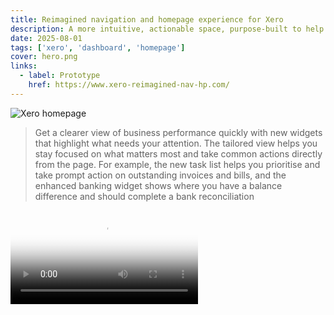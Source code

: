 ```yaml
---
title: Reimagined navigation and homepage experience for Xero
description: A more intuitive, actionable space, purpose-built to help customers move faster and make smarter decisions with confidence.
date: 2025-08-01
tags: ['xero', 'dashboard', 'homepage']
cover: hero.png
links:
  - label: Prototype
    href: https://www.xero-reimagined-nav-hp.com/
---
```


![Xero homepage](b5535f85e598083feef1a0074b0299114a317f05-0009.png)

> Get a clearer view of business performance quickly with new widgets that highlight what needs your attention. The tailored view helps you stay focused on what matters most and take common actions directly from the page. For example, the new task list helps you prioritise and take prompt action on outstanding invoices and bills, and the enhanced banking widget shows where you have a balance difference and should complete a bank reconciliation

<Video src="/work/xero/homepage/announcement.mp4" captions="Xero homepage walkthrough" poster="/work/xero/homepage/announcement.jpg" />

<Video src="/work/xero/homepage/comparison.mp4" captions="Xero homepage old and new comparison" poster="/work/xero/homepage/comparison.png" />


We've completely redesigned the homepage (formerly known as the dashboard) and navigation from the ground up, now available in beta. It’s a more intuitive, actionable space, purpose-built to help you move faster and make smarter decisions with confidence.

- a dynamic, customisable homepage
- simpler, more streamlined navigation
- powerful insights surfaced through customisable widgets
- a right-hand panel with enhanced JAX integration


